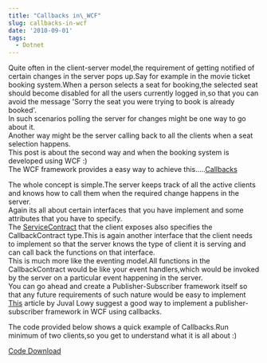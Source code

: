 ```yaml
---
title: "Callbacks in\_WCF"
slug: callbacks-in-wcf
date: '2010-09-01'
tags:
  - Dotnet
---
```

Quite often in the client-server model,the requirement of getting notified of certain changes in the server pops up.Say for example in the movie ticket booking system.When a person selects a seat for booking,the selected seat should become disabled for all the users currently logged in,so that you can avoid the message 'Sorry the seat you were trying to book is already booked'.  
In such scenarios polling the server for changes might be one way to go about it.  
Another way might be the server calling back to all the clients when a seat selection happens.  
This post is about the second way and when the booking system is developed using WCF :)  
The WCF framework provides a easy way to achieve this.....[Callbacks](http://msdn.microsoft.com/en-us/library/system.servicemodel.servicecontractattribute.callbackcontract.aspx)

The whole concept is simple.The server keeps track of all the active clients and knows how to call them when the required change happens in the server.  
Again its all about certain interfaces that you have implement and some attributes that you have to specify.  
The [ServiceContract](http://msdn.microsoft.com/en-us/library/system.servicemodel.servicecontractattribute.aspx) that the client exposes also specifies the CallbackContract type.This is again another interface that the client needs to implement so that the server knows the type of client it is serving and can call back the functions on that interface.  
This is much more like the eventing model.All functions in the CallbackContract would be like your event handlers,which would be invoked by the server on a particular event happening in the server.  
You can go ahead and create a Publisher-Subscriber framework itself so that any future requirements of such nature would be easy to implement  
[This](http://msdn.microsoft.com/en-us/magazine/cc163537.aspx#S6) article by Juval Lowy suggest a good way to implement a publisher-subscriber framework in WCF using callbacks.

The code provided below shows a quick example of Callbacks.Run minimum of two clients,so you get to understand what it is all about :)

[Code Download](http://rapidshare.com/files/416414378/PublisherSubscriber.rar)
